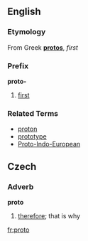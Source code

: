 ==English==
===Etymology===
From Greek '''[[protos]]''', ''first''

===Prefix===
'''proto-'''
# [[first]]

===Related Terms===
*[[proton]]
*[[prototype]]
*[[Proto-Indo-European]]

==Czech==
===Adverb===
'''proto'''
# [[therefore]]; that is why

[[fr:proto]]